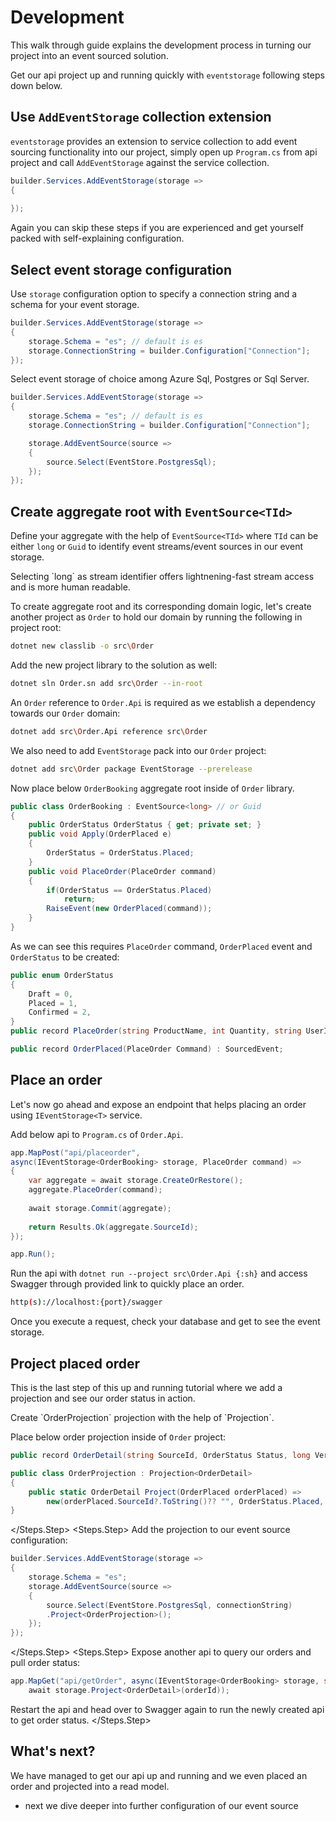 # Development

This walk through guide explains the development process in turning our project into an event sourced solution.

Get our api project up and running quickly with `eventstorage` following steps down below.

## Use `AddEventStorage` collection extension

`eventstorage` provides an extension to service collection to add event sourcing functionality into our project,
simply open up `Program.cs` from api project and call `AddEventStorage` against the service collection.
```csharp title="Program.cs" showLineNumbers
builder.Services.AddEventStorage(storage =>
{
    
});
```

<Note>
Again you can skip these steps if you are experienced and get yourself packed with self-explaining configuration.
</Note>


## Select event storage configuration

Use `storage` configuration option to specify a connection string and a schema for your event storage.
```csharp title="Program.cs" showLineNumbers
builder.Services.AddEventStorage(storage =>
{
    storage.Schema = "es"; // default is es
    storage.ConnectionString = builder.Configuration["Connection"];
});
```

Select event storage of choice among Azure Sql, Postgres or Sql Server.
```csharp title="Program.cs" showLineNumbers
builder.Services.AddEventStorage(storage =>
{
    storage.Schema = "es"; // default is es
    storage.ConnectionString = builder.Configuration["Connection"];

    storage.AddEventSource(source =>
    {
        source.Select(EventStore.PostgresSql);
    });
});
```

## Create aggregate root with `EventSource<TId>`

Define your aggregate with the help of `EventSource<TId>` where `TId` can be either `long` or `Guid`
to identify event streams/event sources in our event storage.

<Note>
Selecting `long` as stream identifier offers lightnening-fast stream access and is more human readable. 
</Note>

To create aggregate root and its corresponding domain logic, let's create another project as `Order` to hold
our domain by running the following in project root:
```sh
dotnet new classlib -o src\Order
```
Add the new project library to the solution as well:
```sh
dotnet sln Order.sn add src\Order --in-root
```
An `Order` reference to `Order.Api` is required as we establish a dependency towards our `Order` domain:
```sh
dotnet add src\Order.Api reference src\Order
```
We also need to add `EventStorage` pack into our `Order` project:
```sh
dotnet add src\Order package EventStorage --prerelease
```

Now place below `OrderBooking` aggregate root inside of `Order` library.

```csharp title="OrderBooking.cs" showLineNumbers
public class OrderBooking : EventSource<long> // or Guid
{
    public OrderStatus OrderStatus { get; private set; }
    public void Apply(OrderPlaced e)
    {
        OrderStatus = OrderStatus.Placed;
    }
    public void PlaceOrder(PlaceOrder command)
    {
        if(OrderStatus == OrderStatus.Placed)
            return;
        RaiseEvent(new OrderPlaced(command));
    }
}
```

As we can see this requires `PlaceOrder` command, `OrderPlaced` event and `OrderStatus` to be created:
```csharp showLineNumbers
public enum OrderStatus
{
    Draft = 0,
    Placed = 1,
    Confirmed = 2,
}
public record PlaceOrder(string ProductName, int Quantity, string UserId);

public record OrderPlaced(PlaceOrder Command) : SourcedEvent;
```

## Place an order
Let's now go ahead and expose an endpoint that helps placing an order using `IEventStorage<T>` service.

Add below api to `Program.cs` of `Order.Api`.

```csharp title="Program.cs" showLineNumbers
app.MapPost("api/placeorder", 
async(IEventStorage<OrderBooking> storage, PlaceOrder command) =>
{
    var aggregate = await storage.CreateOrRestore();
    aggregate.PlaceOrder(command);
 
    await storage.Commit(aggregate);
 
    return Results.Ok(aggregate.SourceId);
});

app.Run();
```

Run the api with `dotnet run --project src\Order.Api {:sh}` and access Swagger through provided link
to quickly place an order.
```sh
http(s)://localhost:{port}/swagger
```

Once you execute a request, check your database and get to see the event storage.

## Project placed order

This is the last step of this up and running tutorial where we add a projection and see our order status in action.

<Steps>
<Steps.Step>
Create `OrderProjection` projection with the help of `Projection<M>`.

Place below order projection inside of `Order` project:

```csharp title="OrderProjection.cs" showLineNumbers
public record OrderDetail(string SourceId, OrderStatus Status, long Version);

public class OrderProjection : Projection<OrderDetail>
{
    public static OrderDetail Project(OrderPlaced orderPlaced) =>
        new(orderPlaced.SourceId?.ToString()?? "", OrderStatus.Placed, orderPlaced.Version);
}
```
</Steps.Step>
<Steps.Step>
Add the projection to our event source configuration:
```csharp title="Program.cs" showLineNumbers
builder.Services.AddEventStorage(storage =>
{
    storage.Schema = "es";
    storage.AddEventSource(source =>
    {
        source.Select(EventStore.PostgresSql, connectionString)
        .Project<OrderProjection>();
    });
});
```
</Steps.Step>
<Steps.Step>
Expose another api to query our orders and pull order status:
```csharp title="Program.cs" showLineNumbers
app.MapGet("api/getOrder", async(IEventStorage<OrderBooking> storage, string orderId) => 
    await storage.Project<OrderDetail>(orderId));
```

Restart the api and head over to Swagger again to run the newly created api to get order status.
</Steps.Step>
</Steps>

## What's next?

We have managed to get our api up and running and we even placed an order and projected into a read model.
  - next we dive deeper into further configuration of our event source
